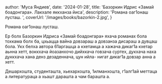 
  author: 'Муса Яндиев',
  date: '2024-01-28',
  title: 'Базоркин Идрис «Замай боадонгара». Лакхале яккханза йиса',
  description: 'Романа оаг1онаш лусташ. ',
  coverUrl: '/images/books/bazorkin-2.jpg',
}


Романа оаг1онаш лусташ.

Ер болх Базоркин Идриса «Замай боадонгара» яхача романах
бола тохкама болх ба, цхьацца вайна довзараш а довзанза дисараш
а дувцаш бола. Укх белха автора 61аргашца а кхетамца а хажача
дикаг1а кхетар аьнна хетт, воккхача йоазанхочо дийхкача говзача
суртех, дукхача наха дуккхача хана денз дезаденнача, цун ийла-
нигат дикаг1а довзар анна а хетт.

Дешархошта, студенташта, хьехархошта, 1илманхошта, г1алг1ай меттаца а литератураца а хьашт дарашта а чам барашта а.
